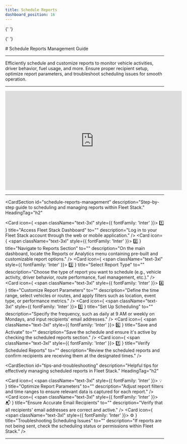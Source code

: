 ```yaml
---
title: Schedule Reports
dashboard_position: 16
---
```



<Head>
  <meta charSet="UTF-8" />
  <meta name="viewport" content="width=device-width, initial-scale=1.0" />
  <title>Fleet Stack Scheduled Reports Management</title>
  <meta name="description" content="Step-by-step guide for scheduling and managing reports in Fleet Stack, including tips and troubleshooting guidance." />
  <meta name="keywords" content="Fleet Stack, scheduled reports, report management, vehicle monitoring, data analytics" />
  <meta name="author" content="Fleet Stack Team" />
  <meta name="robots" content="index, follow" />
  <link rel="canonical" href="https://docs.fleetstackglobal.com/web-application/schedule-reports/" />
  
  <!-- Open Graph Metadata for social sharing -->
  <meta property="og:title" content="Fleet Stack Scheduled Reports Management" />
  <meta property="og:description" content="Step-by-step guide for scheduling and managing reports in Fleet Stack, including tips and troubleshooting guidance." />
  <meta property="og:type" content="article" />
  <meta property="og:url" content="https://docs.fleetstackglobal.com/web-application/schedule-reports/" />
  <meta property="og:image" content="https://fleetstackglobal.com/assets/img/Graphics/orginal/Stack01.png" />
  
  <!-- Twitter Card Metadata -->
  <meta name="twitter:card" content="summary_large_image" />
  <meta name="twitter:title" content="Fleet Stack Scheduled Reports Management" />
  <meta name="twitter:description" content="Step-by-step guide for scheduling and managing reports in Fleet Stack, including tips and troubleshooting guidance." />
  <meta name="twitter:image" content="https://fleetstackglobal.com/assets/img/Graphics/orginal/Stack01.png" />

  <!-- Schema.org JSON-LD Markup -->

{' '}

<script type="application/ld+json">
  {`
      {
        "@context": "https://schema.org",
        "@type": "TechArticle",
        "mainEntityOfPage": {
          "@type": "WebPage",
          "@id": "https://docs.fleetstackglobal.com/web-application/schedule-reports/"
        },
        "headline": "Fleet Stack Scheduled Reports Management",
        "description": "Step-by-step guide for scheduling and managing reports in Fleet Stack, including tips and troubleshooting guidance.",
        "image": "https://fleetstackglobal.com/assets/img/Graphics/orginal/Stack01.png",
        "author": {
          "@type": "Organization",
          "name": "Fleet Stack"
        },
        "publisher": {
          "@type": "Organization",
          "name": "Fleet Stack",
          "logo": {
            "@type": "ImageObject",
            "url": "https://fleetstackglobal.com"
          }
        }
      }
    `}
</script>

  <!-- Q&A Schema -->

{' '}

<script type="application/ld+json">
  {`
      {
        "@context": "https://schema.org",
        "@type": "QAPage",
        "mainEntity": [
          {
            "@type": "Question",
            "name": "How do I access the Fleet Stack dashboard for scheduling reports?",
            "acceptedAnswer": {
              "@type": "Answer",
              "text": "Log in to your Fleet Stack account through the web or mobile application."
            }
          },
          {
            "@type": "Question",
            "name": "Where can I find the reports section in Fleet Stack?",
            "acceptedAnswer": {
              "@type": "Answer",
              "text": "On the main dashboard, locate the Reports or Analytics menu containing pre-built and customizable report options."
            }
          },
          {
            "@type": "Question",
            "name": "How do I select a report type to schedule?",
            "acceptedAnswer": {
              "@type": "Answer",
              "text": "Choose the type of report you want to schedule (e.g., vehicle activity, driver behavior, route performance, fuel management, etc.)."
            }
          },
          {
            "@type": "Question",
            "name": "How can I customize report parameters?",
            "acceptedAnswer": {
              "@type": "Answer",
              "text": "Define the time range, select vehicles or routes, and apply filters such as location, event type, or performance metrics."
            }
          },
          {
            "@type": "Question",
            "name": "How do I set up scheduling for reports?",
            "acceptedAnswer": {
              "@type": "Answer",
              "text": "Specify the frequency, such as daily at 9 AM or weekly on Mondays, and input recipients' email addresses."
            }
          },
          {
            "@type": "Question",
            "name": "How do I save and activate a scheduled report?",
            "acceptedAnswer": {
              "@type": "Answer",
              "text": "Save the schedule and ensure it's active by checking the scheduled reports section."
            }
          },
          {
            "@type": "Question",
            "name": "How can I verify that scheduled reports are being sent?",
            "acceptedAnswer": {
              "@type": "Answer",
              "text": "Review the scheduled reports and confirm recipients are receiving them at the designated times."
            }
          },
          {
            "@type": "Question",
            "name": "What tips can help optimize report parameters?",
            "acceptedAnswer": {
              "@type": "Answer",
              "text": "Adjust report filters and time ranges to ensure relevant data is captured for each report."
            }
          },
          {
            "@type": "Question",
            "name": "How do I ensure accurate email recipients for reports?",
            "acceptedAnswer": {
              "@type": "Answer",
              "text": "Verify that all recipients' email addresses are correct and active."
            }
          },
          {
            "@type": "Question",
            "name": "What should I do if there are scheduling issues with reports?",
            "acceptedAnswer": {
              "@type": "Answer",
              "text": "If reports are not being sent, check the scheduling status or permissions within Fleet Stack."
            }
          }
        ]
      }
    `}
</script>

</Head>
# Schedule Reports Management Guide

---

Efficiently schedule and customize reports to monitor vehicle activities, driver behavior, fuel usage, and more. Ensure proper recipient setup, optimize report parameters, and troubleshoot scheduling issues for smooth operation.

---

<div style={{ display: 'flex', justifyContent: 'center', marginTop: '20px' }}>
  <iframe
    width="560"
    height="315"
    src="https://www.youtube.com/embed/cXW_SKlep3U?si=b7BFnCyOoMemskky"
    title="Scheduled Reports Management Tutorial"
    frameBorder="0"
    allow="accelerometer; autoplay; clipboard-write; encrypted-media; gyroscope; picture-in-picture"
    allowFullScreen
  ></iframe>
</div>

---

<CardSection
  id="schedule-reports-management"
  description="Step-by-step guide to scheduling and managing reports within Fleet Stack."
  HeadingTag="h2"
>
  <Card
    icon={
      <span className="text-3xl" style={{ fontFamily: 'Inter' }}>
        1️⃣
      </span>
    }
    title="Access Fleet Stack Dashboard"
    to=""
    description="Log in to your Fleet Stack account through the web or mobile application."
  />
  <Card
    icon={
      <span className="text-3xl" style={{ fontFamily: 'Inter' }}>
        2️⃣
      </span>
    }
    title="Navigate to Reports Section"
    to=""
    description="On the main dashboard, locate the Reports or Analytics menu containing pre-built and customizable report options."
  />
  <Card
    icon={
      <span className="text-3xl" style={{ fontFamily: 'Inter' }}>
        3️⃣
      </span>
    }
    title="Select Report Type"
    to=""
    description="Choose the type of report you want to schedule (e.g., vehicle activity, driver behavior, route performance, fuel management, etc.)."
  />
  <Card
    icon={
      <span className="text-3xl" style={{ fontFamily: 'Inter' }}>
        4️⃣
      </span>
    }
    title="Customize Report Parameters"
    to=""
    description="Define the time range, select vehicles or routes, and apply filters such as location, event type, or performance metrics."
  />
  <Card
    icon={
      <span className="text-3xl" style={{ fontFamily: 'Inter' }}>
        5️⃣
      </span>
    }
    title="Set Up Scheduling"
    to=""
    description="Specify the frequency, such as daily at 9 AM or weekly on Mondays, and input recipients' email addresses."
  />
  <Card
    icon={
      <span className="text-3xl" style={{ fontFamily: 'Inter' }}>
        6️⃣
      </span>
    }
    title="Save and Activate"
    to=""
    description="Save the schedule and ensure it's active by checking the scheduled reports section."
  />
  <Card
    icon={
      <span className="text-3xl" style={{ fontFamily: 'Inter' }}>
        7️⃣
      </span>
    }
    title="Verify Scheduled Reports"
    to=""
    description="Review the scheduled reports and confirm recipients are receiving them at the designated times."
  />
</CardSection>

<CardSection
  id="tips-and-troubleshooting"
  description="Helpful tips for effectively managing scheduled reports in Fleet Stack."
  HeadingTag="h2"
>
  <Card
    icon={
      <span className="text-3xl" style={{ fontFamily: 'Inter' }}>
        💡
      </span>
    }
    title="Optimize Report Parameters"
    to=""
    description="Adjust report filters and time ranges to ensure relevant data is captured for each report."
  />
  <Card
    icon={
      <span className="text-3xl" style={{ fontFamily: 'Inter' }}>
        📬
      </span>
    }
    title="Ensure Accurate Email Recipients"
    to=""
    description="Verify that all recipients' email addresses are correct and active."
  />
  <Card
    icon={
      <span className="text-3xl" style={{ fontFamily: 'Inter' }}>
        ⚙️
      </span>
    }
    title="Troubleshooting Scheduling Issues"
    to=""
    description="If reports are not being sent, check the scheduling status or permissions within Fleet Stack."
  />
</CardSection>

---

<head>
  <title>Fleet Stack Scheduled Reports Management</title>
  <meta
    name="description"
    content="Step-by-step guide for scheduling and managing reports in Fleet Stack, including tips and troubleshooting guidance."
  />
</head>
